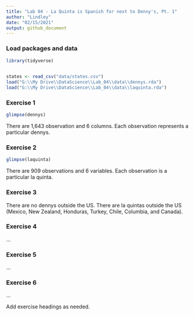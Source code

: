 ```yaml
---
title: "Lab 04 - La Quinta is Spanish for next to Denny's, Pt. 1"
author: "Lindley"
date: "02/15/2021"
output: github_document
---
```


### Load packages and data

```r
library(tidyverse) 
 
```

```r
states <- read_csv("data/states.csv")
load("G:\\My Drive\\DataScience\\Lab_04\\data\\dennys.rda")
load("G:\\My Drive\\DataScience\\Lab_04\\data\\laquinta.rda")
```

### Exercise 1

```r
glimpse(dennys)
```
There are 1,643 observation and 6 columns. Each observation represents a particular dennys.

### Exercise 2

```r
glimpse(laquinta)
```
There are 909 observations and 6 variables. Each observation is a particular la quinta.

### Exercise 3

There are no dennys outside the US. There are la quintas outside the US (Mexico, New Zealand, Honduras, Turkey, Chile, Columbia, and Canada). 

### Exercise 4

...

### Exercise 5

...

### Exercise 6

...

Add exercise headings as needed.

